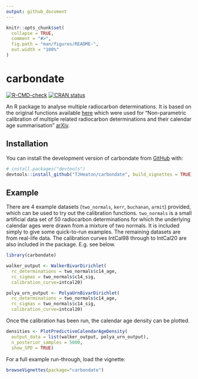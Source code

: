 ```yaml
---
output: github_document
---
```


<!-- README.md is generated from README.Rmd. Please edit that file -->

```r
knitr::opts_chunk$set(
  collapse = TRUE,
  comment = "#>",
  fig.path = "man/figures/README-",
  out.width = "100%"
)
```

# carbondate

<!-- badges: start -->
[![R-CMD-check](https://github.com/TJHeaton/carbondate/actions/workflows/R-CMD-check.yaml/badge.svg)](https://github.com/TJHeaton/carbondate/actions/workflows/R-CMD-check.yaml)
[![CRAN status](https://www.r-pkg.org/badges/version/carbondate)](https://CRAN.R-project.org/package=carbondate)
<!-- badges: end -->

An R package to analyse multiple radiocarbon determinations. It is based on the 
original functions available 
[here](https://github.com/TJHeaton/NonparametricCalibration) which were used for 
"Non-parametric calibration of multiple related radiocarbon determinations and 
their calendar age summarisation" [arXiv](https://arxiv.org/abs/2109.15024).

## Installation

You can install the development version of carbondate from 
[GitHub](https://github.com/) with:

``` r
# install.packages("devtools")
devtools::install_github("TJHeaton/carbondate", build_vignettes = TRUE)
```

## Example

There are 4 example datasets (`two_normals`, `kerr`, `buchanan`, `armit`) provided, which can 
be used to try out the calibration functions. `two_normals` is a small artificial data set of 50
radiocarbon determinations for which the underlying calendar ages were drawn from a mixture
of two normals. It is included simply to give some quick-to-run examples. The remaining datasets
are from real-life data. The calibration curves IntCal98 through to IntCal20 are
also included in the package. E.g. see below.

```r
library(carbondate)

walker_output <- WalkerBivarDirichlet(
  rc_determinations = two_normals$c14_age,
  rc_sigmas = two_normals$c14_sig,
  calibration_curve=intcal20)

polya_urn_output <- PolyaUrnBivarDirichlet(
  rc_determinations = two_normals$c14_age,
  rc_sigmas = two_normals$c14_sig,
  calibration_curve=intcal20)
```

Once the calibration has been run, the calendar age density can be plotted. 

```r
densities <- PlotPredictiveCalendarAgeDensity(
  output_data = list(walker_output, polya_urn_output),
  n_posterior_samples = 5000,
  show_SPD = TRUE)
```

For a full example run-through, load the vignette:

``` r
browseVignettes(package="carbondate")
```




